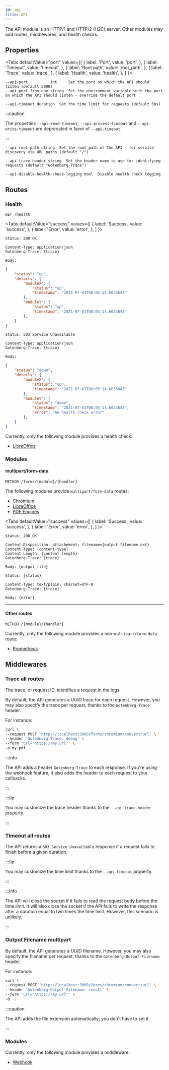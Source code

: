 ```yaml
---
id: api
title: API
---
```



The API module is an HTTP/1 and HTTP/2 (H2C) server. Other modules may add routes, middlewares, and health checks.

## Properties

<Tabs
defaultValue="port"
values={[
{ label: 'Port', value: 'port', },
{ label: 'Timeout', value: 'timeout', },
{ label: 'Root path', value: 'root_path', },
{ label: 'Trace', value: 'trace', },
{ label: 'Health', value: 'health', },
]
}>
<TabItem value="port">

```
--api-port          int     Set the port on which the API should listen (default 3000)
--api-port-from-env string  Set the environment variable with the port on which the API should listen - override the default port
```

</TabItem>
<TabItem value="timeout">

```
--api-timeout duration  Set the time limit for requests (default 30s)
```

:::caution

The properties `--api-read-timeout`, `--api-process-timeout` and `--api-write-timeout` are deprecated in favor of
`--api-timeout`.

:::

</TabItem>
<TabItem value="root_path">

```
--api-root-path string  Set the root path of the API - for service discovery via URL paths (default "/")
```

</TabItem>
<TabItem value="trace">

```
--api-trace-header string  Set the header name to use for identifying requests (default "Gotenberg-Trace")
```

</TabItem>
<TabItem value="health">

```
--api-disable-health-check-logging bool  Disable health check logging
```

</TabItem>
</Tabs>

## Routes

### Health

`GET /health`

<Tabs
defaultValue="success"
values={[
{ label: 'Success', value: 'success', },
{ label: 'Error', value: 'error', },
]
}>
<TabItem value="success">

```
Status: 200 OK

Content-Type: application/json
Gotenberg-Trace: {trace}

Body:
```

```json
{
    "status": "up",
    "details": {
        "moduleX": {
            "status": "up",
            "timestamp": "2021-07-01T08:05:14.603364Z"
        },
        "moduleY": {
            "status": "up",
            "timestamp": "2021-07-01T08:05:14.603364Z"
        },
    }
}
```

</TabItem>
<TabItem value="error">

```
Status: 503 Service Unavailable

Content-Type: application/json
Gotenberg-Trace: {trace}

Body:
```

```json
{
    "status": "down",
    "details": {
        "moduleX": {
            "status": "up",
            "timestamp": "2021-07-01T08:05:14.603364Z"
        },
        "moduleY": {
            "status": "down",
            "timestamp": "2021-07-01T08:05:14.603364Z",
            "error": "An health check error"
        },
    }
}
```

</TabItem>
</Tabs>

Currently, only the following module provides a health check:

* [LibreOffice](libreoffice#health-check)

### Modules

#### multipart/form-data

`METHOD /forms/{module}/{handler}`

The following modules provide `multipart/form-data` routes:

* [Chromium](chromium)
* [LibreOffice](libreoffice)
* [PDF Engines](pdf-engines)

<Tabs
defaultValue="success"
values={[
{ label: 'Success', value: 'success', },
{ label: 'Error', value: 'error', },
]
}>
<TabItem value="success">

```
Status: 200 OK

Content-Disposition: attachement; filename={output-filename.ext}
Content-Type: {content-type}
Content-Length: {content-length}
Gotenberg-Trace: {trace}

Body: {output-file}
```

</TabItem>
<TabItem value="error">

```
Status: {status}

Content-Type: text/plain; charset=UTF-8
Gotenberg-Trace: {trace}

Body: {error}
```

</TabItem>
</Tabs>

---

#### Other routes

`METHOD /{module}/{handler}`

Currently, only the following module provides a non-`multipart/form-data` route:

* [Prometheus](prometheus)

## Middlewares

### Trace <span class="badge badge--secondary">all routes</span>

The trace, or request ID, identifies a request in the logs.

By default, the API generates a *UUID* trace for each request. However, you may also specify the trace per request,
thanks to the `Gotenberg-Trace` header.

For instance:

```bash {3}
curl \
--request POST 'http://localhost:3000/forms/chromium/convert/url' \
--header 'Gotenberg-Trace: debug' \
--form 'url="https://my.url"' \
-o my.pdf
```

:::info

The API adds a header `Gotenberg-Trace` to each response. If you're using the webhook feature, it also adds the header
to each request to your callbacks.

:::

:::tip

You may customize the trace header thanks to the `--api-trace-header` property.

:::

### Timeout <span class="badge badge--secondary">all routes</span>

The API returns a `503 Service Unavailable` response if a request fails to finish before a given duration.

:::tip

You may customize the time limit thanks to the `--api-timeout` property.

:::

:::info

The API will close the socket if it fails to read the request body before the time limit. It will also close the socket
if the API fails to write the response after a duration equal to two times the time limit. However, this scenario is
unlikely.

:::

### Output Filename <span class="badge badge--secondary">multipart</span>

By default, the API generates a *UUID* filename. However, you may also specify the filename per request, thanks to
the `Gotenberg-Output-Filename` header.

For instance:

```bash {3}
curl \
--request POST 'http://localhost:3000/forms/chromium/convert/url' \
--header 'Gotenberg-Output-Filename: result' \
--form 'url="https://my.url"' \
-O -J
```

:::caution

The API adds the file extension automatically; you don't have to set it.

:::

### Modules

Currently, only the following module provides a middleware:

* [Webhook](webhook)
